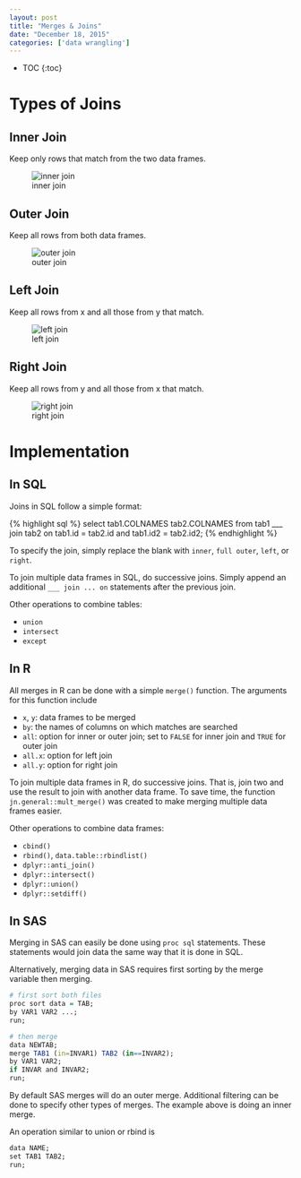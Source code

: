 ```yaml
---
layout: post
title: "Merges & Joins"
date: "December 18, 2015"
categories: ['data wrangling']
---
```


* TOC
{:toc}

# Types of Joins

## Inner Join
Keep only rows that match from the two data frames.

![inner join](http://jnguyen92.github.io/nhuyhoa/figure/images/inner_join.png)

## Outer Join
Keep all rows from both data frames.

![outer join](http://jnguyen92.github.io/nhuyhoa/figure/images/outer_join.png)

## Left Join
Keep all rows from x and all those from y that match.

![left join](http://jnguyen92.github.io/nhuyhoa/figure/images/left_join.png)

## Right Join
Keep all rows from y and all those from x that match.

![right join](http://jnguyen92.github.io/nhuyhoa/figure/images/right_join.png)

# Implementation 

## In SQL
Joins in SQL follow a simple format:

{% highlight sql %}
select tab1.COLNAMES tab2.COLNAMES
from tab1
___ join tab2
on tab1.id = tab2.id and tab1.id2 = tab2.id2;
{% endhighlight %}

To specify the join, simply replace the blank with `inner`, `full outer`, `left`, or `right`. 

To join multiple data frames in SQL, do successive joins. Simply append an additional `___ join ... on` statements after the previous join.

Other operations to combine tables:

* `union`
* `intersect`
* `except`

## In R
All merges in R can be done with a simple `merge()` function. The arguments for this function include

* `x`, `y`: data frames to be merged
* `by`: the names of columns on which matches are searched
* `all`: option for inner or outer join; set to `FALSE` for inner join and `TRUE` for outer join
* `all.x`: option for left join
* `all.y`: option for right join

To join multiple data frames in R, do successive joins. That is, join two and use the result to join with another data frame. To save time, the function `jn.general::mult_merge()` was created to make merging multiple data frames easier.

Other operations to combine data frames:

* `cbind()`
* `rbind()`, `data.table::rbindlist()`
* `dplyr::anti_join()` 
* `dplyr::intersect()` 
* `dplyr::union()` 
* `dplyr::setdiff()`

## In SAS

Merging in SAS can easily be done using `proc sql` statements. These statements would join data the same way that it is done in SQL. 

Alternatively, merging data in SAS requires first sorting by the merge variable then merging.

```r
# first sort both files
proc sort data = TAB;
by VAR1 VAR2 ...;
run;

# then merge
data NEWTAB;
merge TAB1 (in=INVAR1) TAB2 (in==INVAR2);
by VAR1 VAR2;
if INVAR and INVAR2;
run;
```

By default SAS merges will do an outer merge. Additional filtering can be done to specify other types of merges. The example above is doing an inner merge. 

An operation similar to union or rbind is
```r
data NAME;
set TAB1 TAB2;
run;
```

